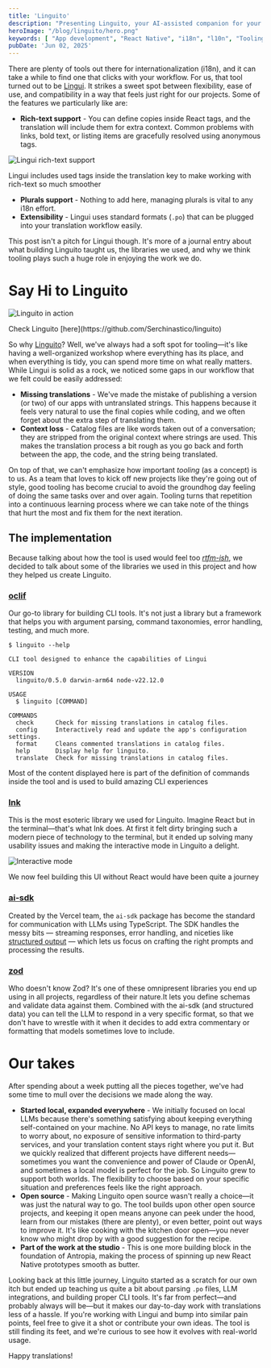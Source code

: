 ```yaml
---
title: 'Linguito'
description: "Presenting Linguito, your AI-assisted companion for your app's translations"
heroImage: "/blog/linguito/hero.png"
keywords: [ "App development", "React Native", "i18n", "l10n", "Tooling", "Lingui" ]
pubDate: 'Jun 02, 2025'
---
```


There are plenty of tools out there for internationalization (i18n), and it can take a while to find one that clicks
with your workflow. For us, that tool turned out to be [Lingui](https://lingui.dev/). It strikes a sweet spot between
flexibility, ease of use, and compatibility in a way that feels just right for our projects. Some of the features we
particularly like are:

- **Rich-text support** - You can define copies inside React tags, and the translation will include them for extra
context. Common problems with links, bold text, or listing items are gracefully resolved using anonymous tags.

![Lingui rich-text support](/blog/linguito/lingui%20rich-text.png)

<p class="footnote -mt-5">Lingui includes used tags inside the translation key to make working with rich-text so much
  smoother</p>

- **Plurals support** - Nothing to add here, managing plurals is vital to any i18n effort.
- **Extensibility** - Lingui uses standard formats (`.po`) that can be plugged into your translation workflow easily.

This post isn't a pitch for Lingui though. It's more of a journal entry about what building Linguito taught us, the
libraries we used, and why we think tooling plays such a huge role in enjoying the work we do.

# Say Hi to Linguito

![Linguito in action](/blog/linguito/demo.gif)

<p class="footnote">Check Linguito [here](https://github.com/Serchinastico/linguito)</p>

So why [Linguito](https://github.com/antropia-studio/linguito)? Well, we've always had a soft spot for tooling—it's
like having a well-organized workshop where everything has its place, and when everything is tidy, you can spend more
time on what really matters. While Lingui is solid as a rock, we noticed some gaps in our workflow that we felt could
be easily addressed:

- **Missing translations** - We've made the mistake of publishing a version (or two) of our apps with untranslated
strings. This happens because it feels very natural to use the final copies while coding, and we often forget about the
extra step of translating them.
- **Context loss** - Catalog files are like words taken out of a conversation; they are stripped from the original
context where strings are used. This makes the translation process a bit rough as you go back and forth between the app,
the code, and the string being translated.

On top of that, we can't emphasize how important *tooling* (as a concept) is to us. As a team that loves to kick off
new projects like they're going out of style, good tooling has become crucial to avoid the groundhog day feeling of
doing the same tasks over and over again. Tooling turns that repetition into a continuous learning process where we
can take note of the things that hurt the most and fix them for the next iteration.

## The implementation

Because talking about how the tool is used would feel too
[*rtfm-ish*](https://github.com/antropia-studio/linguito?tab=readme-ov-file#commands), we decided to talk about some of
the libraries we used in this project and how they helped us create Linguito.

### [oclif](https://oclif.io/)

Our go-to library for building CLI tools. It's not just a library but a framework that helps you with argument parsing, command taxonomies, error handling, testing, and much more.

```shell
$ linguito --help

CLI tool designed to enhance the capabilities of Lingui

VERSION
  linguito/0.5.0 darwin-arm64 node-v22.12.0

USAGE
  $ linguito [COMMAND]

COMMANDS
  check      Check for missing translations in catalog files.
  config     Interactively read and update the app's configuration settings.
  format     Cleans commented translations in catalog files.
  help       Display help for linguito.
  translate  Check for missing translations in catalog files.
```

<p class="footnote">Most of the content displayed here is part of the definition of commands inside the tool and is used
  to build amazing CLI experiences</p>

### [Ink](https://github.com/vadimdemedes/ink)

This is the most esoteric library we used for Linguito. Imagine React but in the terminal—that's what Ink does. At first it felt dirty bringing such a modern piece of technology to the terminal, but it ended up solving many usability issues and making the interactive mode in Linguito a delight.

![Interactive mode](/blog/linguito/interactive_mode.png)

<p class="footnote">We now feel building this UI without React would have been quite a journey</p>

### [ai-sdk](https://ai-sdk.dev/)

Created by the Vercel team, the `ai-sdk` package has become the standard for communication with LLMs using TypeScript.
The SDK handles the messy bits — streaming responses, error handling, and niceties like
[structured output](https://ai-sdk.dev/docs/ai-sdk-core/generating-structured-data) — which lets us focus on crafting
the right prompts and processing the results.

### [zod](https://zod.dev/)

Who doesn't know Zod? It's one of these omnipresent libraries you end up using in all projects, regardless of their
nature.It lets you define schemas and validate data against them. Combined with the ai-sdk (and structured data) you can
tell the LLM to respond in a very specific format, so that we don't have to wrestle with it when it decides to add extra
commentary or formatting that models sometimes love to include.

# Our takes

After spending about a week putting all the pieces together, we've had some time to mull over the decisions we made
along the way.

- **Started local, expanded everywhere** - We initially focused on local LLMs because there's something satisfying about
keeping everything self-contained on your machine. No API keys to manage, no rate limits to worry about, no exposure of
sensitive information to third-party services, and your translation content stays right where you put it. But we quickly
realized that different projects have different needs—sometimes you want the convenience and power of Claude or OpenAI,
and sometimes a local model is perfect for the job. So Linguito grew to support both worlds. The flexibility to choose
based on your specific situation and preferences feels like the right approach.
- **Open source** - Making Linguito open source wasn't really a choice—it was just the natural way to go. The tool
builds upon other open source projects, and keeping it open means anyone can peek under the hood, learn from our
mistakes (there are plenty), or even better, point out ways to improve it. It's like cooking with the kitchen door
open—you never know who might drop by with a good suggestion for the recipe.
- **Part of the work at the studio** - This is one more building block in the foundation of Antropia, making the process
of spinning up new React Native prototypes smooth as butter.

Looking back at this little journey, Linguito started as a scratch for our own itch but ended up teaching us quite a bit
about parsing `.po` files, LLM integrations, and building proper CLI tools. It's far from perfect—and probably always
will be—but it makes our day-to-day work with translations less of a hassle. If you're working with Lingui and bump
into similar pain points, feel free to give it a shot or contribute your own ideas. The tool is still finding its feet,
and we're curious to see how it evolves with real-world usage.

Happy translations!
